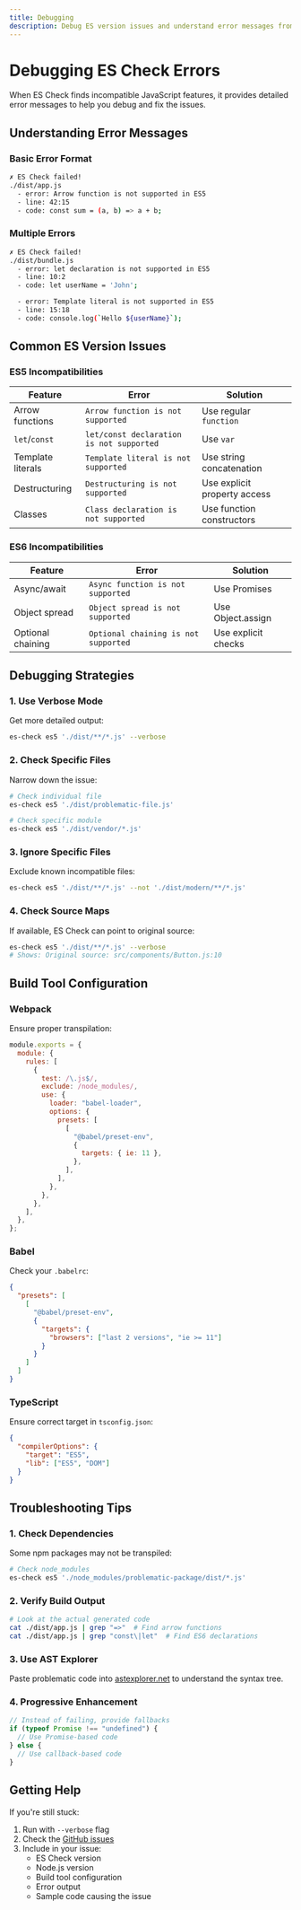 ```yaml
---
title: Debugging
description: Debug ES version issues and understand error messages from ES Check
---
```


# Debugging ES Check Errors

When ES Check finds incompatible JavaScript features, it provides detailed error messages to help you debug and fix the issues.

## Understanding Error Messages

### Basic Error Format

```bash
✗ ES Check failed!
./dist/app.js
  - error: Arrow function is not supported in ES5
  - line: 42:15
  - code: const sum = (a, b) => a + b;
```

### Multiple Errors

```bash
✗ ES Check failed!
./dist/bundle.js
  - error: let declaration is not supported in ES5
  - line: 10:2
  - code: let userName = 'John';

  - error: Template literal is not supported in ES5
  - line: 15:18
  - code: console.log(`Hello ${userName}`);
```

## Common ES Version Issues

### ES5 Incompatibilities

| Feature           | Error                                    | Solution                     |
| ----------------- | ---------------------------------------- | ---------------------------- |
| Arrow functions   | `Arrow function is not supported`        | Use regular `function`       |
| `let`/`const`     | `let/const declaration is not supported` | Use `var`                    |
| Template literals | `Template literal is not supported`      | Use string concatenation     |
| Destructuring     | `Destructuring is not supported`         | Use explicit property access |
| Classes           | `Class declaration is not supported`     | Use function constructors    |

### ES6 Incompatibilities

| Feature           | Error                                | Solution            |
| ----------------- | ------------------------------------ | ------------------- |
| Async/await       | `Async function is not supported`    | Use Promises        |
| Object spread     | `Object spread is not supported`     | Use Object.assign   |
| Optional chaining | `Optional chaining is not supported` | Use explicit checks |

## Debugging Strategies

### 1. Use Verbose Mode

Get more detailed output:

```bash
es-check es5 './dist/**/*.js' --verbose
```

### 2. Check Specific Files

Narrow down the issue:

```bash
# Check individual file
es-check es5 './dist/problematic-file.js'

# Check specific module
es-check es5 './dist/vendor/*.js'
```

### 3. Ignore Specific Files

Exclude known incompatible files:

```bash
es-check es5 './dist/**/*.js' --not './dist/modern/**/*.js'
```

### 4. Check Source Maps

If available, ES Check can point to original source:

```bash
es-check es5 './dist/**/*.js' --verbose
# Shows: Original source: src/components/Button.js:10
```

## Build Tool Configuration

### Webpack

Ensure proper transpilation:

```javascript
module.exports = {
  module: {
    rules: [
      {
        test: /\.js$/,
        exclude: /node_modules/,
        use: {
          loader: "babel-loader",
          options: {
            presets: [
              [
                "@babel/preset-env",
                {
                  targets: { ie: 11 },
                },
              ],
            ],
          },
        },
      },
    ],
  },
};
```

### Babel

Check your `.babelrc`:

```json
{
  "presets": [
    [
      "@babel/preset-env",
      {
        "targets": {
          "browsers": ["last 2 versions", "ie >= 11"]
        }
      }
    ]
  ]
}
```

### TypeScript

Ensure correct target in `tsconfig.json`:

```json
{
  "compilerOptions": {
    "target": "ES5",
    "lib": ["ES5", "DOM"]
  }
}
```

## Troubleshooting Tips

### 1. Check Dependencies

Some npm packages may not be transpiled:

```bash
# Check node_modules
es-check es5 './node_modules/problematic-package/dist/*.js'
```

### 2. Verify Build Output

```bash
# Look at the actual generated code
cat ./dist/app.js | grep "=>"  # Find arrow functions
cat ./dist/app.js | grep "const\|let"  # Find ES6 declarations
```

### 3. Use AST Explorer

Paste problematic code into [astexplorer.net](https://astexplorer.net) to understand the syntax tree.

### 4. Progressive Enhancement

```javascript
// Instead of failing, provide fallbacks
if (typeof Promise !== "undefined") {
  // Use Promise-based code
} else {
  // Use callback-based code
}
```

## Getting Help

If you're still stuck:

1. Run with `--verbose` flag
2. Check the [GitHub issues](https://github.com/yowainwright/es-check/issues)
3. Include in your issue:
   - ES Check version
   - Node.js version
   - Build tool configuration
   - Error output
   - Sample code causing the issue
